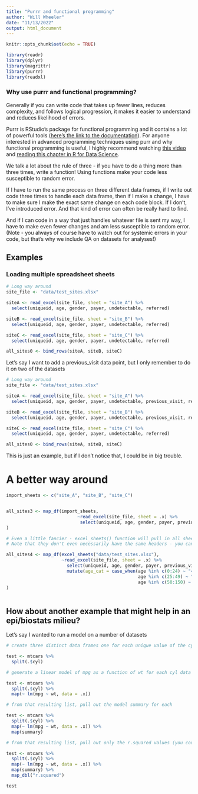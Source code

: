 ```yaml
---
title: "Purrr and functional programming"
author: "Will Wheeler"
date: "11/13/2022"
output: html_document
---
```


```r
knitr::opts_chunk$set(echo = TRUE)

library(readr)
library(dplyr)
library(magrittr)
library(purrr)
library(readxl)


```


### Why use purrr and functional programming?

Generally if you can write code that takes up fewer lines, reduces complexity, and follows logical progression, it makes it easier to understand and reduces likelihood of errors. 

Purrr is RStudio's package for functional programming and it contains a lot of powerful tools ([here's the link to the documentation](https://purrr.tidyverse.org/)). For anyone interested in advanced programming techniques using purr and why functional programming is useful, I highly recommend watching [this video](https://www.youtube.com/watch?v=bzUmK0Y07ck) and [reading this chapter in R for Data Science](https://r4ds.had.co.nz/iteration.html).

We talk a lot about the rule of three - if you have to do a thing more than three times, write a function!  Using functions make your code less susceptible to random error.  

If I have to run the same process on three different data frames, if I write out code three times to handle each data frame, then if I make a change, I have to make sure I make the exact same change on each code block.  If I don't, I've introduced error.  And that kind of error can often be really hard to find.

And if I can code in a way that just handles whatever file is sent my way, I have to make even fewer changes and am less susceptible to random error. (Note - you always of course have to watch out for systemic errors in your code, but that's why we include QA on datasets for analyses!)


## Examples

### Loading multiple spreadsheet sheets

```r

# Long way around
site_file <- "data/test_sites.xlsx"

siteA <- read_excel(site_file, sheet = "site_A") %>%
  select(uniqueid, age, gender, payer, undetectable, referred)

siteB <- read_excel(site_file, sheet = "site_B") %>%
  select(uniqueid, age, gender, payer, undetectable, referred)

siteC <- read_excel(site_file, sheet = "site_C") %>%
  select(uniqueid, age, gender, payer, undetectable, referred)

all_sites0 <- bind_rows(siteA, siteB, siteC)

```

Let's say I want to add a previous_visit data point, but I only remember to do it on two of the datasets

```r

# Long way around
site_file <- "data/test_sites.xlsx"

siteA <- read_excel(site_file, sheet = "site_A") %>%
  select(uniqueid, age, gender, payer, undetectable, previous_visit, referred)

siteB <- read_excel(site_file, sheet = "site_B") %>%
  select(uniqueid, age, gender, payer, undetectable, previous_visit, referred)

siteC <- read_excel(site_file, sheet = "site_C") %>%
  select(uniqueid, age, gender, payer, undetectable, referred)

all_sites0 <- bind_rows(siteA, siteB, siteC)

```

This is just an example, but if I don't notice that, I could be in big trouble.

# A better way around

```r
import_sheets <- c("site_A", "site_B", "site_C")


all_sites3 <- map_df(import_sheets, 
                           ~read_excel(site_file, sheet = .x) %>%
                            select(uniqueid, age, gender, payer, previous_visit, undetectable, referred)
)

# Even a little fancier - excel_sheets() function will pull in all sheets in a file, so you don't even have to create import sheets!
# Note that they don't even necessarily have the same headers - you can use the recode() function to rename columns into standard names

all_sites4 <- map_df(excel_sheets("data/test_sites.xlsx"),
                     ~read_excel(site_file, sheet = .x) %>%
                       select(uniqueid, age, gender, payer, previous_visit, undetectable, referred) %>%
                       mutate(age_cat = case_when(age %in% c(0:24) ~ "< 25",
                                                  age %in% c(25:49) ~ "25-49",
                                                  age %in% c(50:150) ~ "> 50"))
)



```

## How about another example that might help in an epi/biostats milieu?

Let's say I wanted to run a model on a number of datasets

```r

# create three distinct data frames one for each unique value of the cyl column - results in a list of dataframes

test <- mtcars %>%
  split(.$cyl)

# generate a linear model of mpg as a function of wt for each cyl data frames

test <- mtcars %>%
  split(.$cyl) %>%
  map(~ lm(mpg ~ wt, data = .x)) 

# from that resulting list, pull out the model summary for each

test <- mtcars %>%
  split(.$cyl) %>%
  map(~ lm(mpg ~ wt, data = .x)) %>%
  map(summary) 

# from that resulting list, pull out only the r.squared values (you could pull out whatever you need to evaluate)

test <- mtcars %>%
  split(.$cyl) %>%
  map(~ lm(mpg ~ wt, data = .x)) %>%
  map(summary) %>%
  map_dbl("r.squared")

test
```

